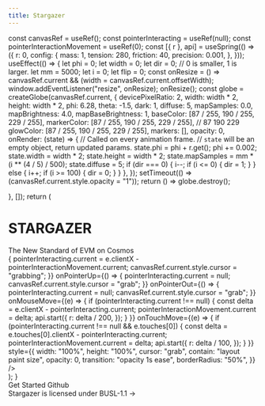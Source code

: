 ```yaml
---
title: Stargazer
---
```



  const canvasRef = useRef();
  const pointerInteracting = useRef(null);
  const pointerInteractionMovement = useRef(0);
  const [{ r }, api] = useSpring(() => ({
    r: 0,
    config: {
      mass: 1,
      tension: 280,
      friction: 40,
      precision: 0.001,
    },
  }));
  useEffect(() => {
    let phi = 0;
    let width = 0;
    let dir = 0; // 0 is smaller, 1 is larger.
    let mm = 5000;
    let i = 0;
    let flip = 0;
    const onResize = () =>
      canvasRef.current && (width = canvasRef.current.offsetWidth);
    window.addEventListener("resize", onResize);
    onResize();
    const globe = createGlobe(canvasRef.current, {
      devicePixelRatio: 2,
      width: width * 2,
      height: width * 2,
      phi: 6.28,
      theta: -1.5,
      dark: 1,
      diffuse: 5,
      mapSamples: 0.0,
      mapBrightness: 4.0,
      mapBaseBrightness: 1,
      baseColor: [87 / 255, 190 / 255, 229 / 255],
      markerColor: [87 / 255, 190 / 255, 229 / 255], // 87 190 229
      glowColor: [87 / 255, 190 / 255, 229 / 255],
      markers: [],
      opacity: 0,
      onRender: (state) => {
        // Called on every animation frame.
        // `state` will be an empty object, return updated params.
        state.phi = phi + r.get();
        phi += 0.002;
        state.width = width * 2;
        state.height = width * 2;
        state.mapSamples = mm * (i ** (4 / 5) / 500);
        state.diffuse = 5;
        if (dir === 0) {
          i--;
          if (i <= 0) {
            dir = 1;
          }
        } else {
          i++;
          if (i >= 100) {
            dir = 0;
          }
        }
      },
    });
    setTimeout(() => (canvasRef.current.style.opacity = "1"));
    return () => globe.destroy();

}, []);
return (

<div
  style={{
    width: "100%",
    maxWidth: 600,
    aspectRatio: 1,
    margin: "auto",
    position: "relative",
  }}
>
  <div
    style={{
      width: "100%",
      fontWeight: 900,
      top: "50%",
      transform: "translateY(-50%)",
      zIndex: 1,
      textAlign: "center",
      color: "#ffffff",
      pointerEvents: "none",
      userSelect: "none",
      position: "absolute",
      mixBlendMode: "screen",
    }}
  >
    <h1
      style={{
        fontSize: "min(9vw,3.2em)",
        letterSpacing: ".2em",
        textIndent: ".2em",
        margin: "auto",
        opacity: 1,
        zIndex: -1,
      }}
      className="title"
    >
      STARGAZER
    </h1>
    <span style={{ fontSize: "1.3em", zIndex: -1 }}>
      The New Standard of EVM on Cosmos
    </span>
  </div>
  <canvas
    ref={canvasRef}
    onPointerDown={(e) => {
      pointerInteracting.current =
        e.clientX - pointerInteractionMovement.current;
      canvasRef.current.style.cursor = "grabbing";
    }}
    onPointerUp={() => {
      pointerInteracting.current = null;
      canvasRef.current.style.cursor = "grab";
    }}
    onPointerOut={() => {
      pointerInteracting.current = null;
      canvasRef.current.style.cursor = "grab";
    }}
    onMouseMove={(e) => {
      if (pointerInteracting.current !== null) {
        const delta = e.clientX - pointerInteracting.current;
        pointerInteractionMovement.current = delta;
        api.start({
          r: delta / 200,
        });
      }
    }}
    onTouchMove={(e) => {
      if (pointerInteracting.current !== null && e.touches[0]) {
        const delta = e.touches[0].clientX - pointerInteracting.current;
        pointerInteractionMovement.current = delta;
        api.start({
          r: delta / 100,
        });
      }
    }}
    style={{
      width: "100%",
      height: "100%",
      cursor: "grab",
      contain: "layout paint size",
      opacity: 0,
      transition: "opacity 1s ease",
      borderRadius: "50%",
    }}
  />
</div>
); }

<Cobe />


<div style={{ textAlign: "center" }}>
  <div className="cta-container">
    <Link href="/docs" className="cta">
        Get Started
    </Link>
    <Link className="cta" href="https://www.github.com/berachain/stargazer">
      Github
    </Link>
  </div>
  <div style={{ marginTop: "2rem" }} />
  <Link
    href="https://github.com/berachain/stargazer/blob/main/LICENSE"
    target="_blank"
    style={{
      textDecoration: "underline",
      color: "inherit",
      opacity: 0.5,
      fontSize: 14,
    }}
  >
    Stargazer is licensed under BUSL-1.1 →
  </Link>
</div>

<style jsx global>{`
  body {
    background: linear-gradient(
      180deg,
      hsla(0, 0%, 100%, 0) 0,
      #fff min(110vw, 800px)
    ),
  }
  .dark body {
    background: linear-gradient(to bottom, #000000 0%, #000000 100%);
    fixed repeating-radial-gradient(circle at 50% min(calc(50vw + 3.5rem), calc(300px + 5rem)), #050505 0, #000 40px, transparent 50px);
  }
`}</style>
